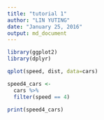 ```yaml
---
title: "tutorial 1"
author: "LIN YUTING"
date: "January 25, 2016"
output: md_document
---
```


```r
library(ggplot2)
library(dplyr)
```

```r
qplot(speed, dist, data=cars)
```

```r
speed4_cars <-
  cars %>%
  filter(speed == 4)

print(speed4_cars)
```